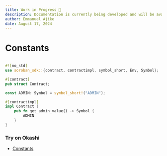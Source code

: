 ```yaml
---
title: Work in Progress 🚧
description: Documentation is currently being developed and will be available soon.
author: Emmanuel Ajike
date: August 17, 2024
---
```


# Constants

```rust copy

#![no_std]
use soroban_sdk::{contract, contractimpl, symbol_short, Env, Symbol};

#[contract]
pub struct Contract;

const ADMIN: Symbol = symbol_short!("ADMIN");

#[contractimpl]
impl Contract {
    pub fn get_admin_value() -> Symbol {
        ADMIN
    }
}

```

### Try on Okashi

- [Constants]()
